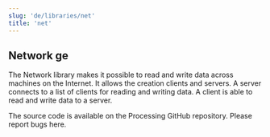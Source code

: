 ```yaml
---
slug: 'de/libraries/net'
title: 'net'
---
```


## Network ge

The Network library makes it possible to read and write data across machines on the Internet. It allows the creation clients and servers. A server connects to a list of clients for reading and writing data. A client is able to read and write data to a server.

The source code is available on the Processing GitHub repository. Please report bugs here.
